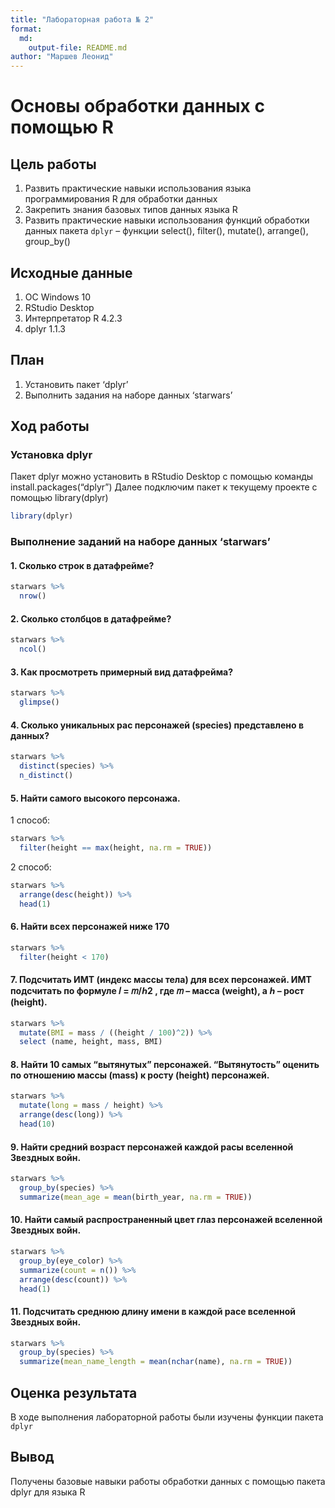 ```yaml
---
title: "Лабораторная работа № 2"
format: 
  md:
    output-file: README.md
author: "Маршев Леонид"
---
```


# Основы обработки данных с помощью R

## Цель работы

1.  Развить практические навыки использования языка программирования R для обработки данных
2.  Закрепить знания базовых типов данных языка R
3.  Развить практические навыки использования функций обработки данных пакета `dplyr` -- функции select(), filter(), mutate(), arrange(), group_by()

## Исходные данные

1.  ОС Windows 10
2.  RStudio Desktop
3.  Интерпретатор R 4.2.3
4.  dplyr 1.1.3

## План

1.  Установить пакет 'dplyr'
2.  Выполнить задания на наборе данных 'starwars'

## Ход работы

### Установка dplyr

Пакет dplyr можно установить в RStudio Desktop с помощью команды install.packages("dplyr") Далее подключим пакет к текущему проекте с помощью library(dplyr)
```r
library(dplyr)
```


### Выполнение заданий на наборе данных 'starwars'

#### 1. Сколько строк в датафрейме?

```r
starwars %>%
  nrow()
```

#### 2. Сколько столбцов в датафрейме?

```r
starwars %>% 
  ncol()
```

#### 3. Как просмотреть примерный вид датафрейма?

```r
starwars %>% 
  glimpse()
```

#### 4. Сколько уникальных рас персонажей (species) представлено в данных?

```r
starwars %>%
  distinct(species) %>%
  n_distinct()
```

#### 5. Найти самого высокого персонажа.

1 способ:
```r
starwars %>% 
  filter(height == max(height, na.rm = TRUE))
```

2 способ:
```r
starwars %>%
  arrange(desc(height)) %>%
  head(1)
```

#### 6. Найти всех персонажей ниже 170

```r
starwars %>%
  filter(height < 170)
```

#### 7. Подсчитать ИМТ (индекс массы тела) для всех персонажей. ИМТ подсчитать по формуле 𝐼 = 𝑚/ℎ2 , где 𝑚 -- масса (weight), а ℎ -- рост (height).

```r
starwars %>%
  mutate(BMI = mass / ((height / 100)^2)) %>%
  select (name, height, mass, BMI)
```

#### 8. Найти 10 самых "вытянутых" персонажей. "Вытянутость" оценить по отношению массы (mass) к росту (height) персонажей.

```r
starwars %>%
  mutate(long = mass / height) %>%
  arrange(desc(long)) %>%
  head(10)
```

#### 9. Найти средний возраст персонажей каждой расы вселенной Звездных войн.

```r
starwars %>%
  group_by(species) %>%
  summarize(mean_age = mean(birth_year, na.rm = TRUE))
```

#### 10. Найти самый распространенный цвет глаз персонажей вселенной Звездных войн.

```r
starwars %>%
  group_by(eye_color) %>%
  summarize(count = n()) %>%
  arrange(desc(count)) %>%
  head(1)
```

#### 11. Подсчитать среднюю длину имени в каждой расе вселенной Звездных войн.

```r
starwars %>%
  group_by(species) %>%
  summarize(mean_name_length = mean(nchar(name), na.rm = TRUE))
```

## Оценка результата

В ходе выполнения лабораторной работы были изучены функции пакета `dplyr`

## Вывод

Получены базовые навыки работы обработки данных с помощью пакета dplyr для языка R